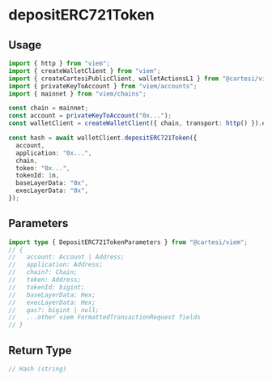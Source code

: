 # depositERC721Token

## Usage

```ts twoslash
import { http } from "viem";
import { createWalletClient } from "viem";
import { createCartesiPublicClient, walletActionsL1 } from "@cartesi/viem";
import { privateKeyToAccount } from "viem/accounts";
import { mainnet } from "viem/chains";

const chain = mainnet;
const account = privateKeyToAccount("0x...");
const walletClient = createWalletClient({ chain, transport: http() }).extend(walletActionsL1());

const hash = await walletClient.depositERC721Token({
  account,
  application: "0x...",
  chain,
  token: "0x...",
  tokenId: 1n,
  baseLayerData: "0x",
  execLayerData: "0x",
});
```

## Parameters

```ts twoslash
import type { DepositERC721TokenParameters } from "@cartesi/viem";
// {
//   account: Account | Address;
//   application: Address;
//   chain?: Chain;
//   token: Address;
//   tokenId: bigint;
//   baseLayerData: Hex;
//   execLayerData: Hex;
//   gas?: bigint | null;
//   ...other viem FormattedTransactionRequest fields
// }
```

## Return Type

```ts twoslash
// Hash (string)
```

